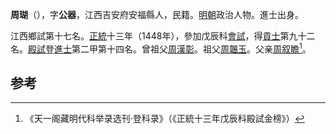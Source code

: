 '''周瑚'''（{{bd|1412年||？}}），字'''公器'''，江西吉安府安福縣人，民籍。[[明朝|明朝]]政治人物。進士出身。

江西鄉試第十七名。[[正统_(年号)|正統]]十三年（1448年），參加戊辰科[[會試|會試]]，得[[貢士|貢士]]第九十二名。[[殿試|殿試]]登[[進士|進士]]第二甲第十四名。曾祖父[[周漢彰|周漢彰]]。祖父[[周韞玉|周韞玉]]。父亲[[周叙瞻|周叙瞻]]<ref>《天一阁藏明代科举录选刊·登科录》（《正統十三年戊辰科殿試金榜》）</ref>。

==参考==
{{reflist}}
{{明朝人物小作品}}
{{正統十三年戊辰科殿試金榜}}